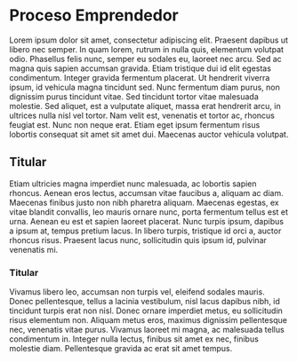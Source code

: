 # Proceso Emprendedor

Lorem ipsum dolor sit amet, consectetur adipiscing elit. Praesent dapibus ut libero nec semper. In quam lorem, rutrum in nulla quis, elementum volutpat odio. Phasellus felis nunc, semper eu sodales eu, laoreet nec arcu. Sed ac magna quis sapien accumsan gravida. Etiam tristique dui id elit egestas condimentum. Integer gravida fermentum placerat. Ut hendrerit viverra ipsum, id vehicula magna tincidunt sed. Nunc fermentum diam purus, non dignissim purus tincidunt vitae. Sed tincidunt tortor vitae malesuada molestie. Sed aliquet, est a vulputate aliquet, massa erat hendrerit arcu, in ultrices nulla nisl vel tortor. Nam velit est, venenatis et tortor ac, rhoncus feugiat est. Nunc non neque erat. Etiam eget ipsum fermentum risus lobortis consequat sit amet sit amet dui. Maecenas auctor vehicula volutpat.

## Titular 

Etiam ultricies magna imperdiet nunc malesuada, ac lobortis sapien rhoncus. Aenean eros lectus, accumsan vitae faucibus a, aliquam ac diam. Maecenas finibus justo non nibh pharetra aliquam. Maecenas egestas, ex vitae blandit convallis, leo mauris ornare nunc, porta fermentum tellus est et urna. Aenean eu est et sapien laoreet placerat. Nunc turpis ipsum, dapibus a ipsum at, tempus pretium lacus. In libero turpis, tristique id orci a, auctor rhoncus risus. Praesent lacus nunc, sollicitudin quis ipsum id, pulvinar venenatis mi. 

### Titular

Vivamus libero leo, accumsan non turpis vel, eleifend sodales mauris. Donec pellentesque, tellus a lacinia vestibulum, nisl lacus dapibus nibh, id tincidunt turpis erat non nisl. Donec ornare imperdiet metus, eu sollicitudin risus elementum non. Aliquam metus eros, maximus dignissim pellentesque nec, venenatis vitae purus. Vivamus laoreet mi magna, ac malesuada tellus condimentum in. Integer nulla lectus, finibus sit amet ex nec, finibus molestie diam. Pellentesque gravida ac erat sit amet tempus.